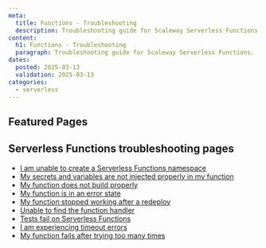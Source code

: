 ```yaml
---
meta:
  title: Functions - Troubleshooting
  description: Troubleshooting guide for Scaleway Serverless Functions.
content:
  h1: Functions - Troubleshooting
  paragraph: Troubleshooting guide for Scaleway Serverless Functions.
dates:
  posted: 2025-03-13
  validation: 2025-03-13
categories:
  - serverless
---
```


<ProductHeader
  productName="Functions troubleshooting"
  productLogo="functions"
  description="Find resources for resolving issues with Scaleway Serverless Functions."
/>

## Featured Pages

<Grid>
    <DefaultCard 
      title="Serverless Functions FAQ"
      description="General info on Serverless Functions."
      url="/serverless-functions/faq"
      label="See more"
    />
    <DefaultCard 
      title="Methods to deploy Serverless Functions"
      description="Find the best way to deploy Functions."
      url="/serverless-functions/reference-content/deploy-function/"
      label="See more"
    />
    <DefaultCard 
      title="Functions limitations" 
      description="Technical limitations of Serverless Functions."
      url="/serverless-functions/reference-content/functions-limitations/"
      label="See more"
    />
</Grid>
<Grid>
    <DefaultCard 
      title="Serverless Functions billing"
      description="Detailed pricing model."
      url="/serverless-functions/reference-content/functions-billing/"
      label="See more"
    />
    <DefaultCard 
      title="Serverless Functions handler reference"
      description="Understand the behavior of handlers."
      url="/serverless-functions/reference-content/functions-handlers/"
      label="See more"
    />
    <DefaultCard 
      title="Differences between Serverless Jobs, Containers and Functions"
      description="Differences between Serverless products."
      url="/serverless-functions/reference-content/difference-jobs-functions-containers/"
      label="See more"
    />
</Grid>

## Serverless Functions troubleshooting pages 

- [I am unable to create a Serverless Functions namespace](/serverless-functions/troubleshooting/cannot-create-namespace/)
- [My secrets and variables are not injected properly in my function](/serverless-functions/troubleshooting/cannot-inject-secret-variable/)
- [My function does not build properly](/serverless-functions/troubleshooting/function-build-error/)
- [My function is in an error state](/serverless-functions/troubleshooting/function-in-error-state/)
- [My function stopped working after a redeploy](/serverless-functions/troubleshooting/function-stopped-after-redeploy/)
- [Unable to find the function handler](/serverless-functions/troubleshooting/handler-not-found/)
- [Tests fail on Serverless Functions](/serverless-functions/troubleshooting/tests-fail-on-function/)
- [I am experiencing timeout errors](/serverless-functions/troubleshooting/timeout-error/)
- [My function fails after trying too many times](/serverless-functions/troubleshooting/too-many-retries/)